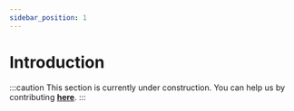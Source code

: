 ```yaml
---
sidebar_position: 1
---
```


# Introduction

:::caution
This section is currently under construction. You can help us by contributing
[**here**](https://github.com/yieldbits/nestjs).
:::
